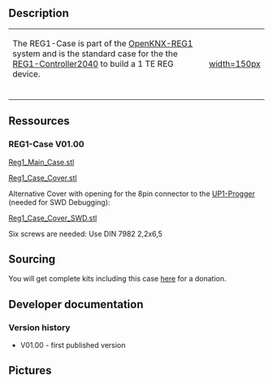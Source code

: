 == Description ==

{|
|-
| 
The REG1-Case is part of the [[OpenKNX-REG1]] system and is the standard case for the the [[REG1-Controller2040]] to build a 1 TE REG device.<br><br>
| [[https://github.com/OpenKNX/OpenKNX-REG1/blob/main/doc/Renderings/OpenKNX_REG1_Base_Teaser_CATIA.png|width=150px]]
|}


== Ressources ==

=== REG1-Case V01.00 ===

[https://github.com/OpenKNX/OpenKNX-REG1/blob/REG1-Case_V01.00/hardware/CAD-Files/Reg1_Main_Case.stl Reg1_Main_Case.stl]

[https://github.com/OpenKNX/OpenKNX-REG1/blob/REG1-Case_V01.00/hardware/CAD-Files/Reg1_Case_Cover.stl Reg1_Case_Cover.stl]

Alternative Cover with opening for the 8pin connector to the [[UP1-Progger]] (needed for SWD Debugging):

[https://github.com/OpenKNX/OpenKNX-REG1/blob/REG1-Case_V01.00/hardware/CAD-Files/Reg1_Case_Cover_SWD.stl Reg1_Case_Cover_SWD.stl]


Six screws are needed: Use DIN 7982 2,2x6,5

== Sourcing  ==

You will get complete kits including this case [http://spenden.openknx.de here] for a donation.


== Developer documentation ==

=== Version history ===

* V01.00 - first published version


== Pictures ==

